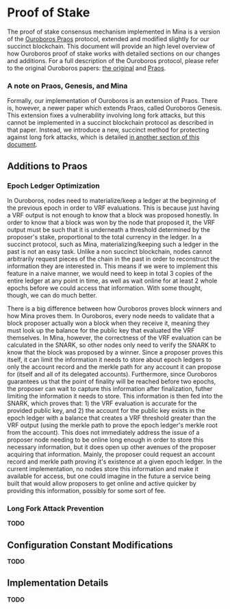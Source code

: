 
# Proof of Stake

The proof of stake consensus mechanism implemented in Mina is a version of the [Ouroboros Praos](https://iohk.io/research/papers/#XJ6MHFXX) protocol, extended and modified slightly for our succinct blockchain. This document will provide an high level overview of how Ouroboros proof of stake works with detailed sections on our changes and additions. For a full description of the Ouroboros protocol, please refer to the original Ouroboros papers: [the original](https://eprint.iacr.org/2016/889.pdf) and [Praos](https://eprint.iacr.org/2017/573.pdf).

### A note on Praos, Genesis, and Mina

Formally, our implementation of Ouroboros is an extension of Praos. There is, however, a newer paper which extends Praos, called Ouroboros Genesis. This extension fixes a vulnerability involving long fork attacks, but this cannot be implemented in a succinct blockchain protocol as described in that paper. Instead, we introduce a new, succinct method for protecting against long fork attacks, which is detailed [in another section of this document](#long-fork-attack-prevention).

## Additions to Praos

### Epoch Ledger Optimization

In Ouroboros, nodes need to materialize/keep a ledger at the beginning of the previous epoch in order to VRF evaluations. This is because just having a VRF output is not enough to know that a block was proposed honestly. In order to know that a block was won by the node that proposed it, the VRF output must be such that it is underneath a threshold determined by the proposer's stake, proportional to the total currency in the ledger. In a succinct protocol, such as Mina, materializing/keeping such a ledger in the past is not an easy task. Unlike a non succinct blockchain, nodes cannot arbitrarily request pieces of the chain in the past in order to reconstruct the information they are interested in. This means if we were to implement this feature in a naive manner, we would need to keep in total 3 copies of the entire ledger at any point in time, as well as wait online for at least 2 whole epochs before we could access that information. With some thought, though, we can do much better.

There is a big difference between how Ouroboros proves block winners and how Mina proves them. In Ouroboros, every node needs to validate that a block proposer actually won a block when they receive it, meaning they must look up the balance for the public key that evaluated the VRF themselves. In Mina, however, the correctness of the VRF evaluation can be calculated in the SNARK, so other nodes only need to verify the SNARK to know that the block was proposed by a winner. Since a proposer proves this itself, it can limit the information it needs to store about epoch ledgers to only the account record and the merkle path for any account it can propose for (itself and all of its delegated accounts). Furthermore, since Ouroboros guarantees us that the point of finality will be reached before two epochs, the proposer can wait to capture this information after finalization, futher limiting the information it needs to store. This information is then fed into the SNARK, which proves that: 1) the VRF evaluation is accurate for the provided public key, and 2) the account for the public key exists in the epoch ledger with a balance that creates a VRF threshold greater than the VRF output (using the merkle path to prove the epoch ledger's merkle root from the account). This does not immediately address the issue of a proposer node needing to be online long enough in order to store this necessary information, but it does open up other avenues of the proposer acquiring that information. Mainly, the proposer could request an account record and merkle path proving it's existence at a given epoch ledger. In the current implementation, no nodes store this information and make it available for access, but one could imagine in the future a service being built that would allow proposers to get online and active quicker by providing this information, possibly for some sort of fee.

### Long Fork Attack Prevention

**TODO**

## Configuration Constant Modifications

**TODO**

## Implementation Details

**TODO**
